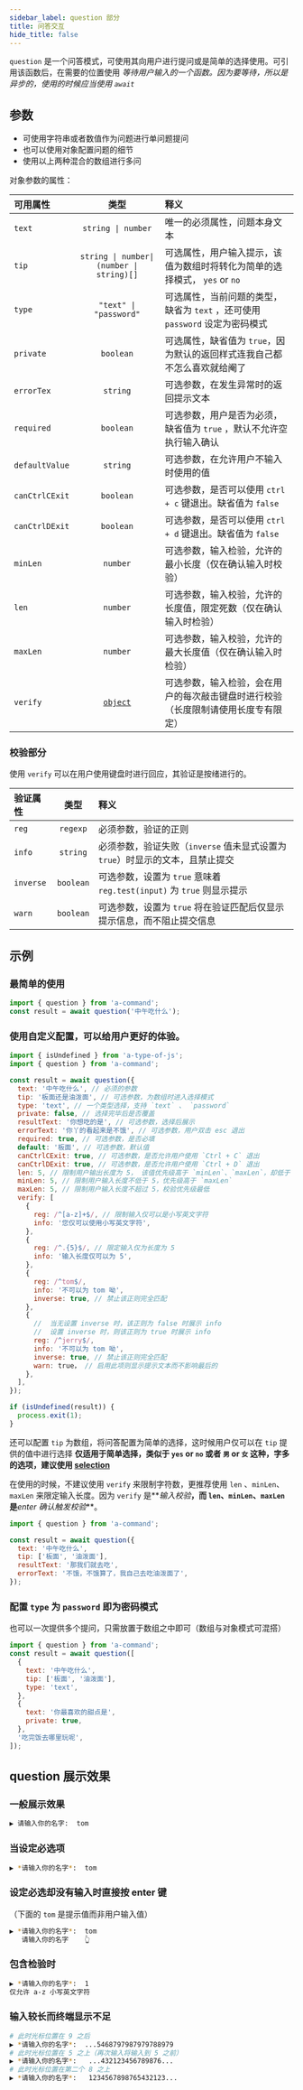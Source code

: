 ```yaml
---
sidebar_label: question 部分
title: 问答交互
hide_title: false
---
```


`question` 是一个问答模式，可使用其向用户进行提问或是简单的选择使用。可引用该函数后，在需要的位置使用
_等待用户输入的一个函数。因为要等待，所以是异步的，使用的时候应当使用 `await`_

## 参数

- 可使用字符串或者数值作为问题进行单问题提问
- 也可以使用对象配置问题的细节
- 使用以上两种混合的数组进行多问

对象参数的属性：

| 可用属性       |                   类型                    | 释义                                                                               |
| :------------- | :---------------------------------------: | :--------------------------------------------------------------------------------- |
| `text`         |            `string \| number`             | 唯一的必须属性，问题本身文本                                                       |
| `tip`          | `string \| number\| (number \| string)[]` | 可选属性，用户输入提示，该值为数组时将转化为简单的选择模式， `yes` or `no`         |
| `type`         |          `"text" \| "password"`           | 可选属性，当前问题的类型，缺省为 `text` ，还可使用 `password` 设定为密码模式       |
| `private`      |                 `boolean`                 | 可选属性，缺省值为 `true`，因为默认的返回样式连我自己都不怎么喜欢就给阉了          |
| `errorTex`     |                 `string`                  | 可选参数，在发生异常时的返回提示文本                                               |
| `required`     |                 `boolean`                 | 可选参数，用户是否为必须，缺省值为 `true` ，默认不允许空执行输入确认               |
| `defaultValue` |                 `string`                  | 可选参数，在允许用户不输入时使用的值                                               |
| `canCtrlCExit` |                 `boolean`                 | 可选参数，是否可以使用 `ctrl + c` 键退出。缺省值为 `false`                         |
| `canCtrlDExit` |                 `boolean`                 | 可选参数，是否可以使用 `ctrl + d` 键退出。缺省值为 `false`                         |
| `minLen`       |                 `number`                  | 可选参数，输入检验，允许的最小长度（仅在确认输入时校验）                           |
| `len`          |                 `number`                  | 可选参数，输入校验，允许的长度值，限定死数（仅在确认输入时检验）                   |
| `maxLen`       |                 `number`                  | 可选参数，输入校验，允许的最大长度值（仅在确认输入时检验）                         |
| `verify`       |           [`object`](#校验部分)           | 可选参数，输入检验，会在用户的每次敲击键盘时进行校验（长度限制请使用长度专有限定） |

### 校验部分

使用 `verify` 可以在用户使用键盘时进行回应，其验证是按绪进行的。

| 验证属性  |   类型    | 释义                                                                          |
| :-------- | :-------: | :---------------------------------------------------------------------------- |
| `reg`     | `regexp`  | 必须参数，验证的正则                                                          |
| `info`    | `string`  | 必须参数，验证失败（`inverse` 值未显式设置为 `true`）时显示的文本，且禁止提交 |
| `inverse` | `boolean` | 可选参数，设置为 `true` 意味着 `reg.test(input)` 为 `true` 则显示提示         |
| `warn`    | `boolean` | 可选参数，设置为 `true` 将在验证匹配后仅显示提示信息，而不阻止提交信息        |

## 示例

### 最简单的使用

```js
import { question } from 'a-command';
const result = await question('中午吃什么');
```

### 使用自定义配置，可以给用户更好的体验。

```js
import { isUndefined } from 'a-type-of-js';
import { question } from 'a-command';

const result = await question({
  text: '中午吃什么', // 必须的参数
  tip: '板面还是油泼面', // 可选参数，为数组时进入选择模式
  type: 'text', // 一个类型选择，支持 `text` 、 `password`
  private: false, // 选择完毕后是否覆盖
  resultText: '你想吃的是', // 可选参数，选择后展示
  errorText: '你丫的看起来是不饿', // 可选参数，用户双击 esc 退出
  required: true, // 可选参数，是否必填
  default: '板面', // 可选参数，默认值
  canCtrlCExit: true, // 可选参数，是否允许用户使用 `Ctrl + C` 退出
  canCtrlDExit: true, // 可选参数，是否允许用户使用 `Ctrl + D` 退出
  len: 5, // 限制用户输出长度为 5， 该值优先级高于 `minLen`、`maxLen`，却低于 `verify` 校验
  minLen: 5, // 限制用户输入长度不低于 5，优先级高于 `maxLen`
  maxLen: 5, // 限制用户输入长度不超过 5，校验优先级最低
  verify: [
    {
      reg: /^[a-z]+$/, // 限制输入仅可以是小写英文字符
      info: '您仅可以使用小写英文字符',
    },
    {
      reg: /^.{5}$/, // 限定输入仅为长度为 5
      info: '输入长度仅可以为 5',
    },
    {
      reg: /^tom$/,
      info: '不可以为 tom 呦',
      inverse: true, // 禁止该正则完全匹配
    },
    {
      //  当无设置 inverse 时，该正则为 false 时展示 info
      //  设置 inverse 时，则该正则为 true 时展示 info
      reg: /^jerry$/,
      info: '不可以为 tom 呦',
      inverse: true, // 禁止该正则完全匹配
      warn: true， // 启用此项则显示提示文本而不影响最后的
    },
  ],
});

if (isUndefined(result)) {
  process.exit(1);
}
```

还可以配置 `tip` 为数组，将问答配置为简单的选择，这时候用户仅可以在 `tip` 提供的值中进行选择 **仅适用于简单选择，类似于 `yes` or `no` 或者 `男` or `女` 这种，字多的选项，建议使用 [selection](#selection-部分-选择模式-)**

在使用的时候，不建议使用 `verify` 来限制字符数，更推荐使用 `len` 、`minLen`、`maxLen` 来限定输入长度。因为 `verify` 是**_输入校验_**，而 `len`、`minLen`、`maxLen` 是**_enter 确认触发校验_**。

```js
import { question } from 'a-command';

const result = await question({
  text: '中午吃什么',
  tip: ['板面', '油泼面'],
  resultText: '那我们就去吃',
  errorText: '不饿，不饿算了，我自己去吃油泼面了',
});
```

### 配置 `type` 为 `password` 即为密码模式

也可以一次提供多个提问，只需放置于数组之中即可（数组与对象模式可混搭）

```js
import { question } from 'a-command';
const result = await question([
  {
    text: '中午吃什么',
    tip: ['板面', '油泼面'],
    type: 'text',
  },
  {
    text: '你最喜欢的甜点是',
    private: true,
  },
  '吃完饭去哪里玩呢',
]);
```

## question 展示效果

### 一般展示效果

```bash
▶︎ 请输入你的名字:  tom
```

### 当设定必选项

```bash
▶︎ *请输入你的名字*:  tom
```

### 设定必选却没有输入时直接按 enter 键

（下面的 `tom` 是提示值而非用户输入值）

```bash
▶︎ *请输入你的名字*:  tom
   请输入你的名字    👆
```

### 包含检验时

```bash
▶︎ *请输入你的名字*:  1
仅允许 a-z 小写英文字符
```

### 输入较长而终端显示不足

```bash
# 此时光标位置在 9 之后
▶︎ *请输入你的名字*:  ...5468797987979788979
# 此时光标位置在 5 之上（再次输入将输入到 5 之前）
▶︎ *请输入你的名字*:   ...432123456789876...
# 此时光标位置在第二个 8 之上
▶︎ *请输入你的名字*:   1234567898765432123...
```
